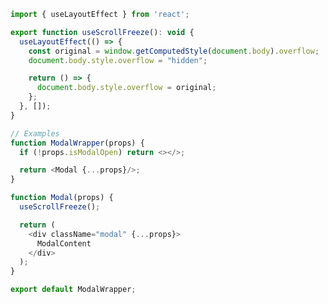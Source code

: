 ~~~js
import { useLayoutEffect } from 'react';

export function useScrollFreeze(): void {
  useLayoutEffect(() => {
    const original = window.getComputedStyle(document.body).overflow;
    document.body.style.overflow = "hidden";

    return () => {
      document.body.style.overflow = original;
    };
  }, []);
}

// Examples
function ModalWrapper(props) {
  if (!props.isModalOpen) return <></>;

  return <Modal {...props}/>;
}

function Modal(props) {
  useScrollFreeze();

  return (
    <div className="modal" {...props}>
      ModalContent
    </div>
  );
}

export default ModalWrapper;
~~~
